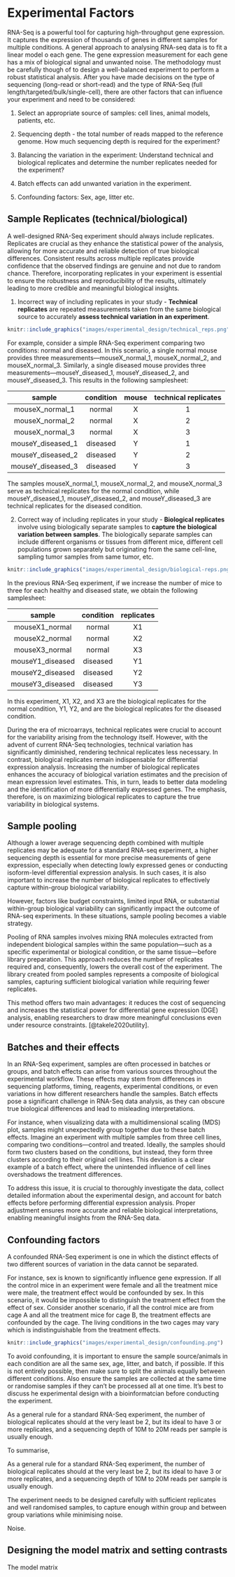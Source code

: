 # Experimental Factors

RNA-Seq is a powerful tool for capturing high-throughput gene expression. It captures the expression of thousands of genes in different samples for multiple conditions. A general approach to analysing RNA-seq data is to fit a linear model o each gene. The gene expression measurement for each gene has a mix of biological signal and unwanted noise. The methodology must be carefully though of to design a well-balanced experiment to perform a robust statistical analysis. After you have made decisions on the type of sequencing (long-read or short-read) and the type of RNA-Seq (full length/targeted/bulk/single-cell), there are other factors that can influence your experiment and need to be considered:
  
1. Select an appropriate source of samples: cell lines, animal models, patients, etc.

2. Sequencing depth - the total number of reads mapped to the reference genome. How much sequencing depth is required for the experiment?

3. Balancing the variation in the experiment: Understand technical and biological replicates and determine the number replicates needed for the experiment?

5. Batch effects can add unwanted variation in the experiment. 

6. Confounding factors: Sex, age, litter etc. 


## Sample Replicates (technical/biological)

A well-designed RNA-Seq experiment should always include replicates. Replicates are crucial as they enhance the statistical power of the analysis, allowing for more accurate and reliable detection of true biological differences. Consistent results across multiple replicates provide confidence that the observed findings are genuine and not due to random chance. Therefore, incorporating replicates in your experiment is essential to ensure the robustness and reproducibility of the results, ultimately leading to more credible and meaningful biological insights.
  
  1. Incorrect way of including replicates in your study - **Technical replicates** are repeated measurements taken from the same biological source to accurately **assess technical variation in an experiment**.

```r
knitr::include_graphics("images/experimental_design/technical_reps.png")
```

For example, consider a simple RNA-Seq experiment comparing two conditions: normal and diseased. In this scenario, a single normal mouse provides three measurements—mouseX_normal_1, mouseX_normal_2, and mouseX_normal_3. Similarly, a single diseased mouse provides three measurements—mouseY_diseased_1, mouseY_diseased_2, and mouseY_diseased_3. This results in the following samplesheet:
  
  |      sample       | condition | mouse | technical replicates |
  |:-----------------:|:---------:|:-----:|:--------------------:|
  |  mouseX_normal_1  |  normal   |   X   |          1           |
  |  mouseX_normal_2  |  normal   |   X   |          2           |
  |  mouseX_normal_3  |  normal   |   X   |          3           |
  | mouseY_diseased_1 | diseased  |   Y   |          1           |
  | mouseY_diseased_2 | diseased  |   Y   |          2           |
  | mouseY_diseased_3 | diseased  |   Y   |          3           |
  
  The samples mouseX_normal_1, mouseX_normal_2, and mouseX_normal_3 serve as technical replicates for the normal condition, while mouseY_diseased_1, mouseY_diseased_2, and mouseY_diseased_3 are technical replicates for the diseased condition.

2. Correct way of including replicates in your study - **Biological replicates** involve using biologically separate samples to **capture the biological variation between samples**. The biologically separate samples can include different organisms or tissues from different mice, different cell populations grown separately but originating from the same cell-line, sampling tumor samples from same tumor, etc.

```r
knitr::include_graphics("images/experimental_design/biological-reps.png")
```

In the previous RNA-Seq experiment, if we increase the number of mice to three for each healthy and diseased state, we obtain the following samplesheet:
  
| sample | condition | replicates |
|:----:|:-----:|:-----:|
|  mouseX1_normal  |  normal   |  X1  |   
|  mouseX2_normal  |  normal   |  X2  |   
|  mouseX3_normal  |  normal   |  X3  |   
| mouseY1_diseased | diseased  |  Y1  |   
| mouseY2_diseased | diseased  |  Y2  |   
| mouseY3_diseased | diseased  |  Y3  |   

In this experiment, X1, X2, and X3 are the biological replicates for the normal condition, Y1, Y2, and are the biological replicates for the diseased condition.

During the era of microarrays, technical replicates were crucial to account for the variability arising from the technology itself. However, with the advent of current RNA-Seq technologies, technical variation has significantly diminished, rendering technical replicates less necessary. In contrast, biological replicates remain indispensable for differential expression analysis. Increasing the number of biological replicates enhances the accuracy of biological variation estimates and the precision of mean expression level estimates. This, in turn, leads to better data modeling and the identification of more differentially expressed genes. The emphasis, therefore, is on maximizing biological replicates to capture the true variability in biological systems.

## Sample pooling
Although a lower average sequencing depth combined with multiple replicates may be adequate for a standard RNA-seq experiment, a higher sequencing depth is essential for more precise measurements of gene expression, especially when detecting lowly expressed genes or conducting isoform-level differential expression analysis. In such cases, it is also important to increase the number of biological replicates to effectively capture within-group biological variability.

However, factors like budget constraints, limited input RNA, or substantial within-group biological variability can significantly impact the outcome of RNA-seq experiments. In these situations, sample pooling becomes a viable strategy.

Pooling of RNA samples involves mixing RNA molecules extracted from independent biological samples within the same population—such as a specific experimental or biological condition, or the same tissue—before library preparation. This approach reduces the number of replicates required and, consequently, lowers the overall cost of the experiment. The library created from pooled samples represents a composite of biological samples, capturing sufficient biological variation while requiring fewer replicates.

This method offers two main advantages: it reduces the cost of sequencing and increases the statistical power for differential gene expression (DGE) analysis, enabling researchers to draw more meaningful conclusions even under resource constraints. [@takele2020utility].

## Batches and their effects

In an RNA-Seq experiment, samples are often processed in batches or groups, and batch effects can arise from various sources throughout the experimental workflow. These effects may stem from differences in sequencing platforms, timing, reagents, experimental conditions, or even variations in how different researchers handle the samples. Batch effects pose a significant challenge in RNA-Seq data analysis, as they can obscure true biological differences and lead to misleading interpretations.

For instance, when visualizing data with a multidimensional scaling (MDS) plot, samples might unexpectedly group together due to these batch effects. Imagine an experiment with multiple samples from three cell lines, comparing two conditions—control and treated. Ideally, the samples should form two clusters based on the conditions, but instead, they form three clusters according to their original cell lines. This deviation is a clear example of a batch effect, where the unintended influence of cell lines overshadows the treatment differences.

To address this issue, it is crucial to thoroughly investigate the data, collect detailed information about the experimental design, and account for batch effects before performing differential expression analysis. Proper adjustment ensures more accurate and reliable biological interpretations, enabling meaningful insights from the RNA-Seq data.

## Confounding factors

A confounded RNA-Seq experiment is one in which the distinct effects of two different sources of variation in the data cannot be separated.

For instance, sex is known to significantly influence gene expression. If all the control mice in an experiment were female and all the treatment mice were male, the treatment effect would be confounded by sex. In this scenario, it would be impossible to distinguish the treatment effect from the effect of sex. Consider another scenario, if all the control mice are from cage A and all the treatment mice for cage B, the treatment effects are confounded by the cage. The living conditions in the two cages may vary which is indistinguishable from the treatment effects.

```r
knitr::include_graphics("images/experimental_design/confounding.png")
```

To avoid confounding, it is important to ensure the sample source/animals in each condition are all the same sex, age, litter, and batch, if possible. If this is not entirely possible, then make sure to split the animals equally between different conditions. Also ensure the samples are collected at the same time or randomise samples if they can’t be processed all at one time. It's best to discuss he experimental design with a bioinformatcian before conducting the experiment.

As a general rule for a standard RNA-Seq experiment, the number of biological replicates should at the very least be 2, but its ideal to have 3 or more replicates, and a sequencing depth of 10M to 20M reads per sample is usually enough.

To summarise, 

As a general rule for a standard RNA-Seq experiment, the number of biological replicates should at the very least be 2, but its ideal to have 3 or more replicates, and a sequencing depth of 10M to 20M reads per sample is usually enough.

The experiment needs to be designed carefully with sufficient replicates and well randomised samples, to capture enough within group and between group variations while minimising noise.

 Noise.

## Designing the model matrix and setting contrasts

The model matrix
